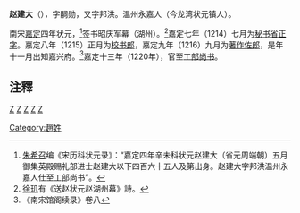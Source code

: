 '''赵建大'''（{{bd|?||?|}}），字嗣勋，又字邦洪。温州永嘉人（今龙湾状元镇人）。

南宋[[嘉定|嘉定]]四年状元，<ref>[[朱希召|朱希召]]编《宋历科状元录》：“嘉定四年辛未科状元赵建大（省元周端朝）五月御集英殿赐礼部进士赵建大以下四百六十五人及第出身。赵建大字邦洪温州永嘉人仕至工部尚书”。</ref>签书昭庆军幕（湖州）。<ref>[[徐玑|徐玑]]有《送赵状元赵湖州幕》詩。</ref>嘉定七年（1214）七月为[[秘书省|秘书省]][[正字|正字]]。嘉定八年（1215）正月为[[校书郎|校书郎]]，嘉定九年（1216）九月为[[著作佐郎|著作佐郎]]，是年十一月出知嘉兴府。<ref>《南宋馆阁续录》卷八</ref>嘉定十三年（1220年），官至[[工部尚书|工部尚书]]。

==注釋==
{{reflist}}

[[category:宋朝狀元|Z]]
[[category:浙江狀元|Z]]
[[category:嘉定四年辛未科進士|Z]]
[[category:南宋政治人物|Z]]
[[category:永嘉人|Z]]
[[Category:趙姓|Category:趙姓]]
